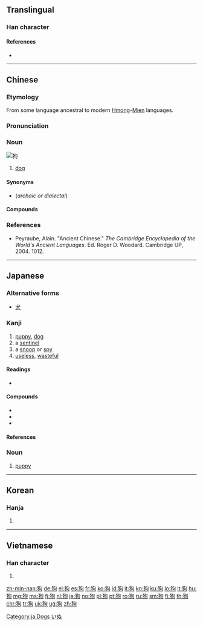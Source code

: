 {{also|豿}}
==Translingual==

===Han character===
{{Han char|rn=94|rad=犬|as=05|sn=8|four=47220|canj=KHPR|ids=⿰犭句}}

====References====
* {{Han ref|kx=0709.120|dkj=20345|dj=1121.220|hdz=21341.050|uh=72D7|ud=29399|bh=AAAF|bd=43695}}

----

==Chinese==
{{zh-forms}}

===Etymology===
From some language ancestral to modern [[Hmong]]-[[Mien]] languages.

===Pronunciation===
{{zh-pron
|m=gǒu
|c=gau2
|mn=káu/kó͘
|mn_note=kó͘ is literary
|h=pfs=kiéu
|w=2keu
|mc=y
|oc=y
|cat=n
}}

===Noun===
[[Image:YellowLabradorLooking_new.jpg|thumb|狗]]
{{zh-noun|mw=[[隻]]/[[只]]|mw2=[[条]]/[[條]]}}

# [[dog]]

====Synonyms====
* {{zh-l|犬}} (''archaic or dialectal'')

====Compounds====
{{der3
| {{zh-l|狗寶}}
| {{zh-l|狗吃屎}}
| {{zh-l|狗膽包天}}
| {{zh-l|狗苟蠅營}}
| {{zh-l|狗急跳牆}}
| {{zh-l|狗命}}
| {{zh-l|狗拿耗子}}
| {{zh-l|狗刨}}, {{zh-l|狗刨兒}}
| {{zh-l|狗皮膏藥}}
| {{zh-l|狗屁}}
| {{zh-l|狗屁不通}}
| {{zh-l|狗肉}}
| {{zh-l|狗屎堆}}
| {{zh-l|狗頭軍師}}
| {{zh-l|狗腿子}}
| {{zh-l|狗窩}}
| {{zh-l|狗熊}}
| {{zh-l|狗血噴頭}}
| {{zh-l|狗眼看人低}}
| {{zh-l|狗咬}}
| {{zh-l|狗咬狗}}
| {{zh-l|狗崽子}}
| {{zh-l|狗子}}
| {{zh-l|狗嘴吐部出象牙}}
| {{zh-l|狗仗人勢}}
| {{zh-l|看家狗}}
| {{zh-l|獵狗}}
| {{zh-l|落水狗}}
| {{zh-l|魚狗}}
| {{zh-l|母狗}}
| {{zh-l|狗改不了吃屎}}
}}

===References===
* Peyraube, Alain. "Ancient Chinese." ''The Cambridge Encyclopedia of the World's Ancient Languages''. Ed. Roger D. Woodard. Cambridge UP, 2004. 1012.

{{zh-cat|Beginning|Dogs|Mammals}}
----

==Japanese==

===Alternative forms===
* [[犬]]

===Kanji===
{{ja-kanji|grade=uc|rs=犬05}}

# [[puppy]], [[dog]]
# a [[sentinel]]
# a [[snoop]] or [[spy]]
# [[useless]], [[wasteful]]

====Readings====
* {{ja-readings|kanon=[[こう]] (kō)|goon=[[く]] (ku)|kun=[[いぬ]] (inu)}}

====Compounds====
* {{ja-r|狗肉|くにく|gloss=dog meat}}
* {{ja-r|狗鷲|いぬわし|gloss=[[golden eagle]]}}
* {{ja-r|天狗|てんぐ|gloss=long-nosed [[goblin]]; [[braggart]]}}

====References====
{{ja-kref
|jis= 3669
|ku= 2273
|shift= 72D7
|euc= B6E9
|freq= ''not ranked''
|nelson= 2875
|newnelson= 3565
|halpern= 345
|kld=''not listed''
|heisig= 2341
|tuttle= 3g5.5
}}

===Noun===
{{ja-noun|いぬ}}

# [[puppy]]

[[Category:ja:Dogs]]
[[Category:ja:Mammals|いぬ]]

----

==Korean==

===Hanja===
{{ko-hanja|hangeul=구|eumhun=|mr=ku|y=kwu}}

# {{defn|lang=ko|sort=犬05}}

----

==Vietnamese==

===Han character===
{{vi-hantu|[[cẩu]]|rs=犬05}}

# {{defn|lang=vi|sort=犬05}}

[[zh-min-nan:狗]]
[[de:狗]]
[[el:狗]]
[[es:狗]]
[[fr:狗]]
[[ko:狗]]
[[id:狗]]
[[it:狗]]
[[kn:狗]]
[[ku:狗]]
[[lo:狗]]
[[lt:狗]]
[[hu:狗]]
[[mg:狗]]
[[ms:狗]]
[[fj:狗]]
[[nl:狗]]
[[ja:狗]]
[[no:狗]]
[[pl:狗]]
[[pt:狗]]
[[ro:狗]]
[[ru:狗]]
[[sm:狗]]
[[fi:狗]]
[[th:狗]]
[[chr:狗]]
[[tr:狗]]
[[uk:狗]]
[[ug:狗]]
[[zh:狗]]
